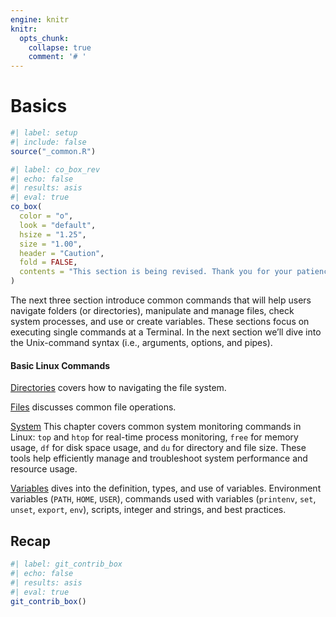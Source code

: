 ```yaml
---
engine: knitr
knitr:
  opts_chunk: 
    collapse: true
    comment: '# '
---
```


# Basics  {#sec-basic-cmnds .unnumbered}

```r
#| label: setup
#| include: false
source("_common.R")
```

```r
#| label: co_box_rev
#| echo: false
#| results: asis
#| eval: true
co_box(
  color = "o",
  look = "default", 
  hsize = "1.25", 
  size = "1.00", 
  header = "Caution", 
  fold = FALSE,
  contents = "This section is being revised. Thank you for your patience."
)
```

The next three section introduce common commands that will help users navigate folders (or directories), manipulate and manage files, check system processes, and use or create variables. These sections focus on executing single commands at a Terminal. In the next section we'll dive into the Unix-command syntax (i.e., arguments, options, and pipes).

#### Basic Linux Commands

[Directories](dirs.qmd) covers how to navigating the file system. 

[Files](dirs.qmd) discusses common file operations.

[System](sys.qmd) This chapter covers common system monitoring commands in Linux: `top` and `htop` for real-time process monitoring, `free` for memory usage, `df` for disk space usage, and `du` for directory and file size. These tools help efficiently manage and troubleshoot system performance and resource usage.

[Variables](vars.qmd) dives into the definition, types, and use of variables. Environment variables (`PATH`, `HOME`, `USER`), commands used with variables (`printenv`, `set`, `unset`, `export`, `env`), scripts, integer and strings, and best practices.

<!--

#### Advanced Topics

- **Scripting and Automation**: Basics of writing shell scripts to automate routine tasks.

- **Customizing the Environment**: How to customize the shell experience, including themes, prompts, and aliases.

- **Security Practices**: Basic security practices using terminal commands, such as setting file permissions and managing user accounts.

#### Practical Exercises

- **Hands-On Examples**: Provide step-by-step exercises to practice basic and intermediate commands.

- **Project Ideas**: Offer project suggestions that involve using terminal commands to solve real-world problems, like data backup scripts or a basic server setup.

-->

## Recap 

```r
#| label: git_contrib_box
#| echo: false
#| results: asis
#| eval: true
git_contrib_box()
```
